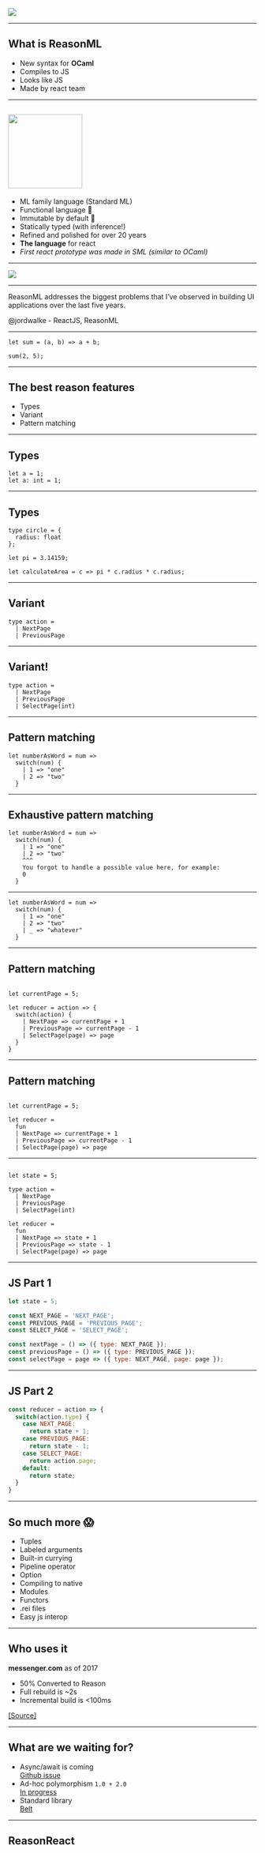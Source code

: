 
<img src="https://reasonml.github.io/img/reason.svg" />

---

## What is ReasonML

 - New syntax for **OCaml**
 - Compiles to JS
 - Looks like JS
 - Made by react team

---

## <img src="https://www.vectorlogo.zone/logos/ocaml/ocaml-card.png" height="150" />

 - ML family language (Standard ML)
 - Functional language 🎉
 - Immutable by default 🎉
 - Statically typed (with inference!)
 - Refined and polished for over 20 years
 - **The language** for react
 - *First react prototype was made in SML (similar to OCaml)*

---

<img src="http://2ality.com/2017/11/about-reasonml/architecture.jpg" />

---

ReasonML addresses the biggest problems
that I’ve observed in building UI applications
over the last five years.

@jordwalke - ReactJS, ReasonML

---

```reason
let sum = (a, b) => a + b;

sum(2, 5);
```

---

## The best reason features

 - Types
 - Variant
 - Pattern matching

---

## Types

```reason
let a = 1;
let a: int = 1;
```

---

## Types

```reason
type circle = {
  radius: float
};

let pi = 3.14159;

let calculateArea = c => pi * c.radius * c.radius;
```

---

## Variant

```reason
type action = 
  | NextPage
  | PreviousPage
```
---

## Variant!
```reason
type action = 
  | NextPage
  | PreviousPage
  | SelectPage(int)
```

---

## Pattern matching

```reason
let numberAsWord = num =>
  switch(num) {
    | 1 => "one"
    | 2 => "two"
  }
```

---


## Exhaustive pattern matching

```reason
let numberAsWord = num =>
  switch(num) {
    | 1 => "one"
    | 2 => "two"
    ^^^
    You forgot to handle a possible value here, for example: 
    0
  }
```

---

```reason
let numberAsWord = num =>
  switch(num) {
    | 1 => "one"
    | 2 => "two"
    | _ => "whatever"
  }
```

---

## Pattern matching

```reason

let currentPage = 5;

let reducer = action => {
  switch(action) {
    | NextPage => currentPage + 1
    | PreviousPage => currentPage - 1
    | SelectPage(page) => page
  }
}
```

---

## Pattern matching

```reason

let currentPage = 5;

let reducer = 
  fun
  | NextPage => currentPage + 1
  | PreviousPage => currentPage - 1
  | SelectPage(page) => page

```

---

```reason

let state = 5;

type action = 
  | NextPage
  | PreviousPage
  | SelectPage(int)

let reducer = 
  fun
  | NextPage => state + 1
  | PreviousPage => state - 1
  | SelectPage(page) => page  

```

---

## JS Part 1
```js
let state = 5;

const NEXT_PAGE = 'NEXT_PAGE';
const PREVIOUS_PAGE = 'PREVIOUS_PAGE';
const SELECT_PAGE = 'SELECT_PAGE';

const nextPage = () => ({ type: NEXT_PAGE });
const previousPage = () => ({ type: PREVIOUS_PAGE });
const selectPage = page => ({ type: NEXT_PAGE, page: page });
```

---

## JS Part 2

```js
const reducer = action => {
  switch(action.type) {
    case NEXT_PAGE:
      return state + 1;
    case PREVIOUS_PAGE:
      return state - 1;
    case SELECT_PAGE:
      return action.page;
    default:
      return state;
  }
}
```

---

## So much more 😱

 - Tuples
 - Labeled arguments
 - Built-in currying
 - Pipeline operator
 - Option
 - Compiling to native
 - Modules
 - Functors
 - .rei files
 - Easy js interop

---

## Who uses it

**messenger.com** as of 2017
 - 50% Converted to Reason
 - Full rebuild is ~2s
 - Incremental build is <100ms

<a href="https://reasonml.github.io/blog/2017/09/08/messenger-50-reason.html">[Source]</a>

---

## What are we waiting for?

 - Async/await is coming  
   [Github issue](https://github.com/facebook/reason/issues/1321)
 - Ad-hoc polymorphism `1.0 + 2.0`  
   [In progress](http://ocamllabs.io/doc/implicits.html)
 - Standard library  
   [Belt](https://bucklescript.github.io/bucklescript/api/Belt.html)


---

## ReasonReact

